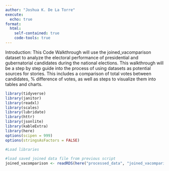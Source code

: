 ```yaml
---
author: "Joshua K. De La Torre"
execute:
  echo: true
format:
  html:
    self-contained: true
    code-tools: true
---
```


Introduction: This Code Walkthrough will use the joined_vacomparison dataset to analyze the electoral performance of presidential and gubernatorial candidates during the national elections. This walkthrough will be a step by step guide into the process of using datasets as potential sources for stories. This includes a comparison of total votes between candidates, % difference of votes, as well as steps to visualize them into tables and charts.

```r
library(tidyverse)
library(janitor)
library(readxl) 
library(scales)
library(lubridate)
library(httr)
library(jsonlite)
library(kableExtra)
library(here)
options(scipen = 999)
options(stringsAsFactors = FALSE)

#Load libraries
 
#load saved joined data file from previous script
joined_vacomparison <- readRDS(here("processed_data", "joined_vacomparison.rds"))

```
